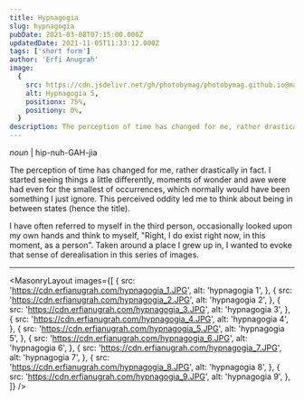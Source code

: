 ```yaml
---
title: Hypnagogia
slug: hypnagogia
pubDate: 2021-03-08T07:15:00.000Z
updatedDate: 2021-11-05T11:33:12.000Z
tags: ['short form']
author: 'Erfi Anugrah'
image:
  {
    src: https://cdn.jsdelivr.net/gh/photobymag/photobymag.github.io@main/src/images/sample.jpg,
    alt: Hypnagogia 5,
    positionx: 75%,
    positiony: 0%,
  }
description: The perception of time has changed for me, rather drastically in fact. I started seeing things a little bit differently, moments of wonder and awe was had even for the smallest of occurences, which normally would have been something I just ignore.
---
```


_noun_ | hip-nuh-GAH-jia

The perception of time has changed for me, rather drastically in fact. I started seeing things a little differently, moments of wonder and awe were had even for the smallest of occurrences, which normally would have been something I just ignore. This perceived oddity led me to think about being in between states (hence the title).

I have often referred to myself in the third person, occasionally looked upon my own hands and think to myself, "Right, I do exist right now, in this moment, as a person". Taken around a place I grew up in, I wanted to evoke that sense of derealisation in this series of images.

---


<MasonryLayout
  images={[
    {
      src: 'https://cdn.erfianugrah.com/hypnagogia_1.JPG',
      alt: 'hypnagogia 1',
    },
    {
      src: 'https://cdn.erfianugrah.com/hypnagogia_2.JPG',
      alt: 'hypnagogia 2',
    },
    {
      src: 'https://cdn.erfianugrah.com/hypnagogia_3.JPG',
      alt: 'hypnagogia 3',
    },
    {
      src: 'https://cdn.erfianugrah.com/hypnagogia_4.JPG',
      alt: 'hypnagogia 4',
    },
    {
      src: 'https://cdn.erfianugrah.com/hypnagogia_5.JPG',
      alt: 'hypnagogia 5',
    },
    {
      src: 'https://cdn.erfianugrah.com/hypnagogia_6.JPG',
      alt: 'hypnagogia 6',
    },
    {
      src: 'https://cdn.erfianugrah.com/hypnagogia_7.JPG',
      alt: 'hypnagogia 7',
    },
    {
      src: 'https://cdn.erfianugrah.com/hypnagogia_8.JPG',
      alt: 'hypnagogia 8',
    },
    {
      src: 'https://cdn.erfianugrah.com/hypnagogia_9.JPG',
      alt: 'hypnagogia 9',
    },
  ]}
/>
